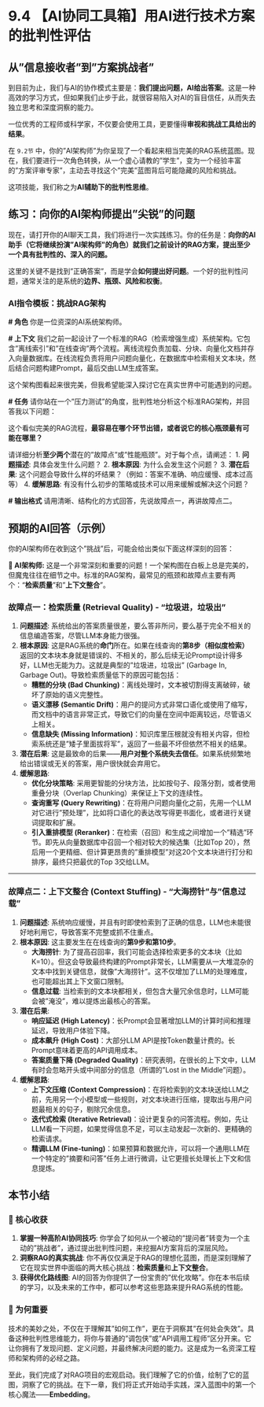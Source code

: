 # 9.4 【AI协同工具箱】用AI进行技术方案的批判性评估

## 从"信息接收者"到"方案挑战者"

到目前为止，我们与AI的协作模式主要是：**我们提出问题，AI给出答案**。这是一种高效的学习方式，但如果我们止步于此，就很容易陷入对AI的盲目信任，从而失去独立思考和深度洞察的能力。

一位优秀的工程师或科学家，不仅要会使用工具，更要懂得**审视和挑战工具给出的结果**。

在 `9.2节` 中，你的"AI架构师"为你呈现了一个看起来相当完美的RAG系统蓝图。现在，我们要进行一次角色转换，从一个虚心请教的"学生"，变为一个经验丰富的"方案评审专家"，主动去寻找这个"完美"蓝图背后可能隐藏的风险和挑战。

这项技能，我们称之为**AI辅助下的批判性思维**。

## 练习：向你的AI架构师提出"尖锐"的问题

现在，请打开你的AI聊天工具，我们将进行一次实践练习。你的任务是：**向你的AI助手（它将继续扮演"AI架构师"的角色）就我们之前设计的RAG方案，提出至少一个具有批判性的、深入的问题。**

这里的关键不是找到"正确答案"，而是学会**如何提出好问题**。一个好的批判性问题，通常关注的是系统的**边界、瓶颈、风险和权衡**。


### AI指令模板：挑战RAG架构

:::{.callout-caution title="AI协同工具箱：挑战RAG架构" icon="fas fa-toolbox"}

**# 角色**
你是一位资深的AI系统架构师。

**# 上下文**
我们之前一起设计了一个标准的RAG（检索增强生成）系统架构。它包含"离线索引"和"在线查询"两个流程。离线流程负责加载、分块、向量化文档并存入向量数据库。在线流程负责将用户问题向量化，在数据库中检索相关文本块，然后结合问题构建Prompt，最后交由LLM生成答案。

这个架构图看起来很完美，但我希望能深入探讨它在真实世界中可能遇到的问题。

**# 任务**
请你站在一个"压力测试"的角度，批判性地分析这个标准RAG架构，并回答我以下问题：

这个看似完美的RAG流程，**最容易在哪个环节出错，或者说它的核心瓶颈最有可能在哪里？**

请详细分析**至少两个**潜在的"故障点"或"性能瓶颈"。对于每个点，请阐述：
1.  **问题描述**: 具体会发生什么问题？
2.  **根本原因**: 为什么会发生这个问题？
3.  **潜在后果**: 这个问题会导致什么样的坏结果？（例如：答案不准确、响应缓慢、成本过高等）
4.  **缓解思路**: 有没有什么初步的策略或技术可以用来缓解或解决这个问题？

**# 输出格式**
请用清晰、结构化的方式回答，先说故障点一，再讲故障点二。
:::



## 预期的AI回答（示例）

你的AI架构师在收到这个"挑战"后，可能会给出类似下面这样深刻的回答：

**🤖 AI架构师:** 这是一个非常深刻和重要的问题！一个架构图在白板上总是完美的，但魔鬼往往在细节之中。标准的RAG架构，最常见的瓶颈和故障点主要有两个："**检索质量**"和"**上下文整合**"。



### 故障点一：检索质量 (Retrieval Quality) - "垃圾进，垃圾出"

1.  **问题描述**: 系统给出的答案质量很差，要么答非所问，要么基于完全不相关的信息编造答案，尽管LLM本身能力很强。
2.  **根本原因**: 这是RAG系统的**命门**所在。如果在线查询的**第8步（相似度检索）** 返回的文本块本身就是错误的、不相关的，那么后续无论Prompt设计得多好，LLM也无能为力。这就是典型的"垃圾进，垃圾出" (Garbage In, Garbage Out)。导致检索质量低下的原因可能包括：
    *   **糟糕的分块 (Bad Chunking)**：离线处理时，文本被切割得支离破碎，破坏了原始的语义完整性。
    *   **语义漂移 (Semantic Drift)**：用户的提问方式非常口语化或使用了缩写，而文档中的语言非常正式，导致它们的向量在空间中距离较远，尽管语义上相关。
    *   **信息缺失 (Missing Information)**：知识库里压根就没有相关内容，但检索系统还是"矮子里面拔将军"，返回了一些最不坏但依然不相关的结果。
3.  **潜在后果**: 这是最致命的后果——**用户对整个系统失去信任**。如果系统频繁地给出错误或无关的答案，用户很快就会弃用它。
4.  **缓解思路**:
    *   **优化分块策略**: 采用更智能的分块方法，比如按句子、段落分割，或者使用重叠分块（Overlap Chunking）来保证上下文的连续性。
    *   **查询重写 (Query Rewriting)**：在将用户问题向量化之前，先用一个LLM对它进行"预处理"，比如将口语化的表达改写得更书面化，或者进行关键词提取和扩展。
    *   **引入重排模型 (Reranker)**：在检索（召回）和生成之间增加一个"精选"环节。即先从向量数据库中召回一个相对较大的候选集（比如Top 20），然后用一个更精细、但计算更昂贵的"重排模型"对这20个文本块进行打分和排序，最终只把最优的Top 3交给LLM。

---

### 故障点二：上下文整合 (Context Stuffing) - "大海捞针"与"信息过载"

1.  **问题描述**: 系统响应缓慢，并且有时即使检索到了正确的信息，LLM也未能很好地利用它，导致答案不完整或抓不住重点。
2.  **根本原因**: 这主要发生在在线查询的**第9步和第10步**。
    *   **大海捞针**: 为了提高召回率，我们可能会选择检索更多的文本块（比如K=10）。但这会导致最终构建的Prompt非常长，LLM需要从一大堆混杂的文本中找到关键信息，就像"大海捞针"。这不仅增加了LLM的处理难度，也可能超出其上下文窗口限制。
    *   **信息过载**: 当检索到的文本块都相关，但包含大量冗余信息时，LLM可能会被"淹没"，难以提炼出最核心的答案。
3.  **潜在后果**:
    *   **响应延迟 (High Latency)**：长Prompt会显著增加LLM的计算时间和推理延迟，导致用户体验下降。
    *   **成本飙升 (High Cost)**：大部分LLM API是按Token数量计费的。长Prompt意味着更高的API调用成本。
    *   **答案质量下降 (Degraded Quality)**：研究表明，在很长的上下文中，LLM有时会忽略开头或中间部分的信息（所谓的"Lost in the Middle"问题）。
4.  **缓解思路**:
    *   **上下文压缩 (Context Compression)**：在将检索到的文本块送给LLM之前，先用另一个小模型或一些规则，对文本块进行压缩，提取出与用户问题最相关的句子，剔除冗余信息。
    *   **迭代式检索 (Iterative Retrieval)**：设计更复杂的问答流程。例如，先让LLM看一下问题，如果觉得信息不足，可以主动发起一次新的、更精确的检索请求。
    *   **精调LLM (Fine-tuning)**：如果预算和数据允许，可以将一个通用LLM在一个特定的"摘要和问答"任务上进行微调，让它更擅长处理长上下文和信息提炼。



## 本节小结

### 🎯 核心收获
1.  **掌握一种高阶AI协同技巧**: 你学会了如何从一个被动的"提问者"转变为一个主动的"挑战者"，通过提出批判性问题，来挖掘AI方案背后的深层风险。
2.  **洞察RAG的真实挑战**: 你不再仅仅满足于RAG的理想化蓝图，而是深刻理解了它在现实世界中面临的两大核心挑战：**检索质量**和**上下文整合**。
3.  **获得优化路线图**: AI的回答为你提供了一份宝贵的"优化攻略"。你在本书后续的学习，以及未来的工作中，都可以参考这些思路来提升RAG系统的性能。

### 🤔 为何重要
技术的美妙之处，不仅在于理解其"如何工作"，更在于洞察其"在何处会失效"。具备这种批判性思维能力，将你与普通的"调包侠"或"API调用工程师"区分开来。它让你拥有了发现问题、定义问题，并最终解决问题的能力。这是成为一名资深工程师和架构师的必经之路。

至此，我们完成了对RAG项目的宏观启动。我们理解了它的价值，绘制了它的蓝图，洞察了它的挑战。在下一章，我们将正式开始动手实践，深入蓝图中的第一个核心魔法——**Embedding**。 